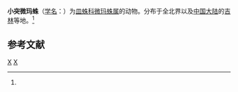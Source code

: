 {{Speciesbox
| taxon = Maso sundevalli
| binomial_authority = (Westring, 1851)<ref name='id13294'>{{cite web| url =http://www.bioinfo.cn/db05/BjdwSpecies.php?action=view&id=13294| title =小突微玛蛛| work =《中国动物物种编目数据库》| publisher =中国科学院微生物研究所| author =中国科学院动物研究所| accessdate =2009-04-28| deadurl =yes| archiveurl =https://web.archive.org/web/20160305040822/http://www.bioinfo.cn/db05/BjdwSpecies.php?action=view&id=13294| archivedate =2016-03-05}}</ref>
}}

'''小突微玛蛛'''（[[学名|学名]]：{{lang|la|''Maso sundevalli''}}）为[[皿蛛科|皿蛛科]][[微玛蛛属|微玛蛛属]]的动物。分布于全北界以及[[中国大陆|中国大陆]]的[[吉林|吉林]]等地。<ref name='id13294'/>

== 参考文献 ==
{{reflist}}

{{蜘蛛小作品}}

{{taxonbar}}
[[Category:_1851年描述的动物|X]]
[[Category:微玛蛛属|X]]